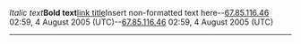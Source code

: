 ''Italic text'''''Bold text'''[http://www.example.com link title]<nowiki>Insert non-formatted text here</nowiki>--[[User:67.85.116.46|67.85.116.46]] 02:59, 4 August 2005 (UTC)--[[User:67.85.116.46|67.85.116.46]] 02:59, 4 August 2005 (UTC)
----